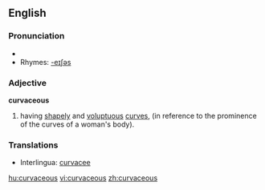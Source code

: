 ==English==
=== Pronunciation ===
*{{audio|en-uk-curvaceous.ogg|Audio (UK)}}
*Rhymes: [[Rhymes:English:-eɪʃəs|-eɪʃəs]]
===Adjective===
'''curvaceous'''
# having [[shapely]] and [[voluptuous]] [[curve]]s, (in reference to the prominence of the curves of a woman's body).

=== Translations ===
*Interlingua: [[curvacee]]

[[hu:curvaceous]]
[[vi:curvaceous]]
[[zh:curvaceous]]